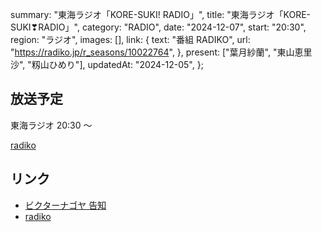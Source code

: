   summary: "東海ラジオ「KORE-SUKI! RADIO」",
  title: "東海ラジオ「KORE-SUKI❣RADIO」",
  category: "RADIO",
  date: "2024-12-07",
  start: "20:30",
  region: "ラジオ",
  images: [],
  link: {
    text: "番組 RADIKO",
    url: "https://radiko.jp/r_seasons/10022764",
  },
  present: ["葉月紗蘭", "東山恵里沙", "籾山ひめり"],
  updatedAt: "2024-12-05",
};

## 放送予定

東海ラジオ 20:30 〜

[radiko](https://radiko.jp/#TOKAIRADIO)

## リンク

- [ビクターナゴヤ 告知](https://x.com/victor_nagoya/status/1863357410221723968)
- [radiko](https://radiko.jp/#TOKAIRADIO)
